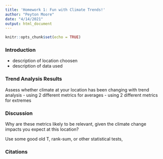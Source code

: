 ```yaml
---
title: 'Homework 1: Fun with Climate Trends!'
author: "Peyton Moore"
date: "4/14/2021"
output: html_document
---
```


```r
knitr::opts_chunk$set(echo = TRUE)
```




### Introduction

- description of location choosen 
- description of data used 



### Trend Analysis Results 

Assess whether climate at your location has been changing with trend analysis
- using 2 different metrics for averages
- using 2 different metrics for extremes


### Discussion 
Why are these metrics likely to be relevant, given the climate change impacts you expect at this location?

Use some good old T, rank-sum, or other statistical tests,


### Citations 



